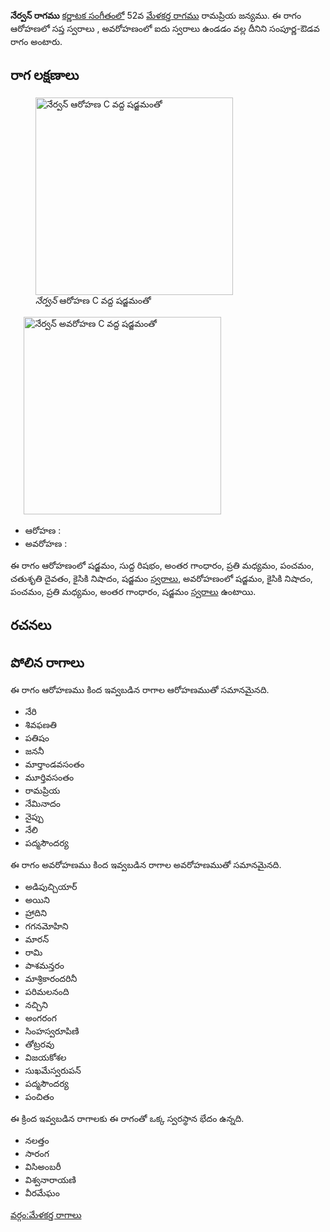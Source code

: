 {{Infobox ragam
	| name          	= నేర్వన్
	| synonym	    	= 
	| mela          	= 
	| chakra        	= 
	| janaka        	= 
	| type          	= సంపూర్ణ-ఔడవ
	| arohanam      	= {{svaraC|S|R1|G3|M2|P|D2|N2|S'}} 
	| avarohanam    	= {{svaraC|S'|N2|P|M2|G3|S}}
	| jeeva         	=
	| chhaya        	=
	| nyasa         	=
	| vishesha      	= 
	| equivalent  		= 
}}
{{కర్ణాటక సంగీత రాగాలు}}
'''నేర్వన్ రాగము''' [[కర్ణాటక సంగీతం]]లో 52వ [[మేళకర్త రాగము]] రామప్రియ జన్యము.  ఈ రాగం ఆరోహణలో సప్త స్వరాలు , అవరోహణంలో ఐదు స్వరాలు ఉండడం వల్ల దీనిని సంపూర్ణ-ఔడవ రాగం అంటారు.


==రాగ లక్షణాలు==
[[Image:nervan_ar_kb2wiki.png|thumb|right|316px|''నేర్వన్'' ఆరోహణ C వద్ద షడ్జమంతో]]
	[[Image:nervan_av_kb2wiki.png|thumb|right|316px|''నేర్వన్'' అవరోహణ C వద్ద షడ్జమంతో]]

* ఆరోహణ : {{svaraC|S|R1|G3|M2|P|D2|N2|S'}} 
* అవరోహణ : {{svaraC|S'|N2|P|M2|G3|S}}

ఈ రాగం ఆరోహణంలో షడ్జమం, సుద్ద  రిషభం, అంతర గాంధారం, ప్రతి మధ్యమం, పంచమం, చతుశృతి దైవతం, కైసికి నిషాదం, షడ్జమం [[స్వరాలు]], అవరోహణంలో షడ్జమం, కైసికి నిషాదం, పంచమం, ప్రతి మధ్యమం, అంతర గాంధారం, షడ్జమం [[స్వరాలు]] ఉంటాయి.

==రచనలు==



==పోలిన రాగాలు==
ఈ రాగం ఆరోహణము కింద ఇవ్వబడిన రాగాల ఆరోహణముతో సమానమైనది.
*  నేరి
* శివఫణతి
* పతిషం
* జననీ
*  మార్తాండవసంతం
*  మూర్తివసంతం
* రామప్రియ
* నేమినాదం
* నైప్పు
* నేలి
* పద్మసౌందర్య

ఈ రాగం అవరోహణము కింద ఇవ్వబడిన రాగాల అవరోహణముతో సమానమైనది.
* అడిపుచ్చియార్
* అయిని
* హ్రాదిని
* గగనమోహిని
* మారన్
* రామి
* పాశమన్తరం
* మాశ్రికారందరినీ
*  పరిమలనంది
* నచ్చిని
* అంగరంగ
* సింహస్వరూపిణి
* తోట్రరవు
* విజయకోశల
* సుఖమేస్వరుపన్
* పద్మసౌందర్య
* పంచితం

ఈ క్రింద ఇవ్వబడిన రాగాలకు ఈ రాగంతో ఒక్క స్వరస్థాన భేదం ఉన్నది.
* నలత్తం
* సారంగ
* విసిఅంబరీ
* విశ్వనారాయణి
* వీరమేఘం



[[వర్గం:మేళకర్త రాగాలు]]
